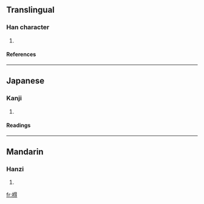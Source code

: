 ==Translingual==
===Han character===
{{Han char|rn=75|rad=木|as=08|sn=12|four=|canj=木日一戈 (DAMI)}}
# {{defn|Han|sort=木08}}
====References====
{{Han ref|kx=0532.070|dkj=14926|hdz=21231.080|uh=68CF|ud=26831}}

----
==Japanese==
===Kanji===
{{ja-kanji|grade=|rs=木08}}
# {{defn|Japanese}} 
====Readings====
{{ja-readings|on=[[とく]] (toku), [[どく]] (doku), [[たく]] (taku), [[ちゃく]] (chaku)|kun=}}

----
==Mandarin==
===Hanzi===
{{cmn-hanzi|pin=[[tè]] (te4)|wg=t'e<sup>4</sup>}}
# {{defn|Mandarin}}

[[fr:棏]]